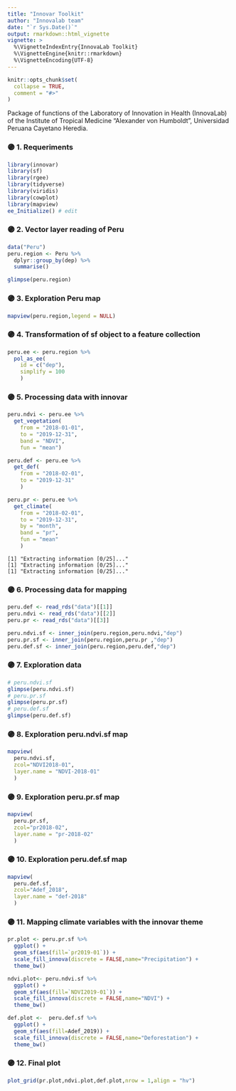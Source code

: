 ```yaml
---
title: "Innovar Toolkit"
author: "Innovalab team"
date: "`r Sys.Date()`"
output: rmarkdown::html_vignette
vignette: >
  %\VignetteIndexEntry{InnovaLab Toolkit}
  %\VignetteEngine{knitr::rmarkdown}
  %\VignetteEncoding{UTF-8}
---
```


<script>
   $(document).ready(function() {
     $head = $('#header');
     $head.prepend('<img src=\"https://user-images.githubusercontent.com/23284899/157940984-80c8e9ff-cd5a-4207-b5fd-5be95b0f920f.png\" style=\"float: right;width: 200px;\"/>')
   });
</script>

```r
knitr::opts_chunk$set(
  collapse = TRUE,
  comment = "#>"
)
```

Package of functions of the Laboratory of Innovation in Health (InnovaLab) of the Institute of Tropical Medicine "Alexander von Humboldt", Universidad Peruana Cayetano Heredia.

### 🟣 1. Requeriments

```r
library(innovar)
library(sf)
library(rgee)
library(tidyverse)
library(viridis)
library(cowplot)
library(mapview)
ee_Initialize() # edit
```

### 🟣 2. Vector layer reading of Peru

```r
data("Peru")
peru.region <- Peru %>%
  dplyr::group_by(dep) %>%
  summarise()

glimpse(peru.region)
```

### 🟣 3. Exploration Peru map

```r
mapview(peru.region,legend = NULL)
```

### 🟣 4. Transformation of sf object to a feature collection

```r
peru.ee <- peru.region %>%
  pol_as_ee(
    id = c("dep"),
    simplify = 100
    )
```

### 🟣 5. Processing data with innovar

```r
peru.ndvi <- peru.ee %>%
  get_vegetation(
    from = "2018-01-01",
    to = "2019-12-31",
    band = "NDVI",
    fun = "mean")

peru.def <- peru.ee %>%
  get_def(
    from = "2018-02-01",
    to = "2019-12-31"
    )

peru.pr <- peru.ee %>%
  get_climate(
    from = "2018-02-01",
    to = "2019-12-31",
    by = "month",
    band = "pr",
    fun = "mean"
    )
```

```
[1] "Extracting information [0/25]..."
[1] "Extracting information [0/25]..."
[1] "Extracting information [0/25]..."
```

### 🟣 6. Processing data for mapping

```r
peru.def <- read_rds("data")[[1]]
peru.ndvi <- read_rds("data")[[2]]
peru.pr <- read_rds("data")[[3]]
```

```r
peru.ndvi.sf <- inner_join(peru.region,peru.ndvi,"dep")
peru.pr.sf <- inner_join(peru.region,peru.pr ,"dep")
peru.def.sf <- inner_join(peru.region,peru.def,"dep")
```

### 🟣 7. Exploration data

```r
# peru.ndvi.sf
glimpse(peru.ndvi.sf)
# peru.pr.sf
glimpse(peru.pr.sf)
# peru.def.sf
glimpse(peru.def.sf)
```

### 🟣 8. Exploration peru.ndvi.sf map

```r
mapview(
  peru.ndvi.sf,
  zcol="NDVI2018-01",
  layer.name = "NDVI-2018-01"
  )
```

### 🟣 9. Exploration peru.pr.sf map

```r
mapview(
  peru.pr.sf,
  zcol="pr2018-02",
  layer.name = "pr-2018-02"
  )
```

### 🟣 10. Exploration peru.def.sf map

```r
mapview(
  peru.def.sf,
  zcol="Adef_2018",
  layer.name = "def-2018"
  )
```

### 🟣 11. Mapping climate variables with the innovar theme

```r
pr.plot <- peru.pr.sf %>%
  ggplot() +
  geom_sf(aes(fill=`pr2019-01`)) +
  scale_fill_innova(discrete = FALSE,name="Precipitation") +
  theme_bw()
```

```r
ndvi.plot<- peru.ndvi.sf %>%
  ggplot() +
  geom_sf(aes(fill=`NDVI2019-01`)) +
  scale_fill_innova(discrete = FALSE,name="NDVI") +
  theme_bw()
```

```r
def.plot <-  peru.def.sf %>%
  ggplot() +
  geom_sf(aes(fill=Adef_2019)) +
  scale_fill_innova(discrete = FALSE,name="Deforestation") +
  theme_bw()
```

### 🟣 12. Final plot

```r
plot_grid(pr.plot,ndvi.plot,def.plot,nrow = 1,align = "hv")
```
